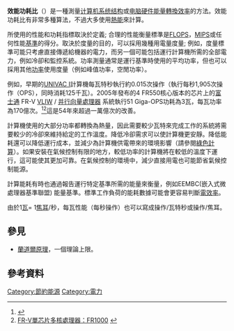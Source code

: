 {{noteTA
|G1=IT
|G2=Unit
}}
{{Refimprove|time=2019-03-05T17:43:13+00:00}}

'''效能功耗比'''（{{lang|en|Performance per watt}}）是一種測量[[计算机系统结构|计算机系统结构]]或[[电脑硬件|电脑硬件]][[能量轉換效率|能量轉換效率]]的方法。效能功耗比有非常多種算法，不過大多使用[[热能|熱能]]來計算。

所使用的性能和功耗指標取決於定義; 合理的性能衡量標準是[[FLOPS|FLOPS]]，[[每秒指令|MIPS]]或任何性能[[基準化分析法|基準]]的得分。取決於度量的目的，可以採用幾種用電量度量; 例如，度量標準可能只考慮直接傳遞給機器的電力，而另一個可能包括運行計算機所需的全部電力，例如冷卻和監控系統。功率測量通常是運行基準時使用的平均功率，但也可以採用其他[[功率|功率]]使用度量（例如峰值功率，空閒功率）。

例如，早期的[[UNIVAC_I|UNIVAC I]]計算機每瓦特秒執行約0.015次操作（執行每秒1,905次操作（OPS），同時消耗125千瓦）。2005年發布的4 FR550核心版本的芯片上的[[富士通|富士通]] FR-V [[VLIW|VLIW]] / [[并行向量处理机|并行向量]][[系统芯片|處理器]] 系統執行51 Giga-OPS功耗為3瓦，每瓦功率為170億次。<ref>{{Cite web |url=http://www.fujitsu.com/global/news/pr/archives/month/2005/20050207-01.html |title=富士通開發多核處理器用於高性能電子消費產品 |accessdate=2018-06-19 |archive-date=2013-12-14 |archive-url=https://web.archive.org/web/20131214162840/http://www.fujitsu.com/global/news/pr/archives/month/2005/20050207-01.html |dead-url=yes }}</ref><ref>[http://www.fujitsu.com/downloads/MAG/vol42-2/paper03.pdf FR-V單芯片多核處理器：FR1000] {{webarchive|url=https://web.archive.org/web/20150402150434/http://www.fujitsu.com/downloads/MAG/vol42-2/paper03.pdf |date=2015-04-02 }} </ref>這是54年來超過一萬億次的改善。

計算機使用的大部分功率都轉換為熱量，因此需要較少瓦特來完成工作的系統將需要較少的冷卻來維持給定的工作溫度。降低冷卻需求可以使計算機更安靜。降低能耗還可以降低運行成本，並減少為計算機供電帶來的環境影響（請參閱[[绿色计算|綠色計算]]）。如果安裝在氣候控制有限的地方，較低功率的計算機將在較低的溫度下運行，這可能使其更加可靠。在氣候控制的環境中，減少直接用電也可能節省氣候控制能源。

計算能耗有時也通過報告運行特定基準所需的能量來衡量，例如EEMBC(嵌入式微處理器基準聯盟) 能量基準。標準工作負荷的能耗數據可能會更容易判斷[[電效率|電效率]]。

由於1[[瓦|瓦]]= 1[[焦耳|焦耳]]/秒，每瓦性能（每秒操作）也可以寫成操作/瓦特秒或操作/焦耳。

== 參見 ==
*[[蘭道爾原理|蘭道爾原理]]，一個理論上限。

== 參考資料 ==
{{Reflist}}

{{CPU technologies}}
{{Graphics Processing Unit}}

[[Category:節約能源|Category:節約能源]]
[[Category:電力|Category:電力]]